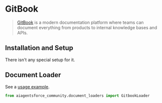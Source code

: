 # GitBook

>[GitBook](https://docs.gitbook.com/) is a modern documentation platform where teams can document everything from products to internal knowledge bases and APIs.

## Installation and Setup

There isn't any special setup for it.

## Document Loader

See a [usage example](/docs/integrations/document_loaders/gitbook).

```python
from aiagentsforce_community.document_loaders import GitbookLoader
```
